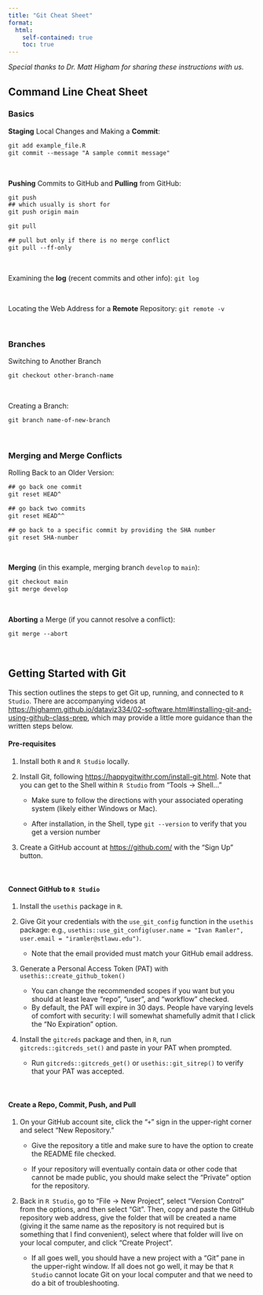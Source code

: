 ```yaml
---
title: "Git Cheat Sheet"
format: 
  html:
    self-contained: true
    toc: true
---
```


_Special thanks to Dr. Matt Higham for sharing these instructions with us._

## Command Line Cheat Sheet

### Basics

**Staging** Local Changes and Making a **Commit**:

``` default
git add example_file.R
git commit --message "A sample commit message"
```

<br>

**Pushing** Commits to GitHub and **Pulling** from GitHub:

``` default
git push
## which usually is short for
git push origin main

git pull

## pull but only if there is no merge conflict
git pull --ff-only
```

<br>

Examining the **log** (recent commits and other info): `git log`

<br>

Locating the Web Address for a **Remote** Repository: `git remote -v`

<br>

### Branches

Switching to Another Branch

``` default
git checkout other-branch-name
```

<br>

Creating a Branch:

``` default
git branch name-of-new-branch
```

<br>

### Merging and Merge Conflicts

Rolling Back to an Older Version:

``` default
## go back one commit
git reset HEAD^

## go back two commits
git reset HEAD^^

## go back to a specific commit by providing the SHA number
git reset SHA-number
```

<br>

**Merging** (in this example, merging branch `develop` to `main`):

``` default
git checkout main
git merge develop
```

<br>

**Aborting** a Merge (if you cannot resolve a conflict):

``` default
git merge --abort
```

<br>

## Getting Started with Git

This section outlines the steps to get Git up, running, and connected to `R Studio`. There are accompanying videos at <https://highamm.github.io/dataviz334/02-software.html#installing-git-and-using-github-class-prep>, which may provide a little more guidance than the written steps below.

#### Pre-requisites

1.  Install both `R` and `R Studio` locally.

2.  Install Git, following <https://happygitwithr.com/install-git.html>. Note that you can get to the Shell within `R Studio` from "Tools -\> Shell..."

    -   Make sure to follow the directions with your associated operating system (likely either Windows or Mac).

    -   After installation, in the Shell, type `git --version` to verify that you get a version number

3.  Create a GitHub account at <https://github.com/> with the "Sign Up" button.

<br>

#### Connect GitHub to `R Studio`

1.  Install the `usethis` package in `R`.

2.  Give Git your credentials with the `use_git_config` function in the `usethis` package: e.g., `usethis::use_git_config(user.name = "Ivan Ramler", user.email = "iramler@stlawu.edu")`.

    -   Note that the email provided must match your GitHub email address.

3.  Generate a Personal Access Token (PAT) with `usethis::create_github_token()`

    -   You can change the recommended scopes if you want but you should at least leave "repo", "user", and "workflow" checked.
    -   By default, the PAT will expire in 30 days. People have varying levels of comfort with security: I will somewhat shamefully admit that I click the "No Expiration" option.

4.  Install the `gitcreds` package and then, in `R`, run `gitcreds::gitcreds_set()` and paste in your PAT when prompted.

    -   Run `gitcreds::gitcreds_get()` or `usethis::git_sitrep()` to verify that your PAT was accepted.

<br>

#### Create a Repo, Commit, Push, and Pull

1.  On your GitHub account site, click the "`+`" sign in the upper-right corner and select "New Repository."

    -   Give the repository a title and make sure to have the option to create the README file checked.

    -   If your repository will eventually contain data or other code that cannot be made public, you should make select the "Private" option for the repository.

2.  Back in `R Studio`, go to "File -\> New Project", select "Version Control" from the options, and then select "Git". Then, copy and paste the GitHub repository web address, give the folder that will be created a name (giving it the same name as the repository is not required but is something that I find convenient), select where that folder will live on your local computer, and click "Create Project".

    -   If all goes well, you should have a new project with a "Git" pane in the upper-right window. If all does not go well, it may be that `R Studio` cannot locate Git on your local computer and that we need to do a bit of troubleshooting.

<br>
